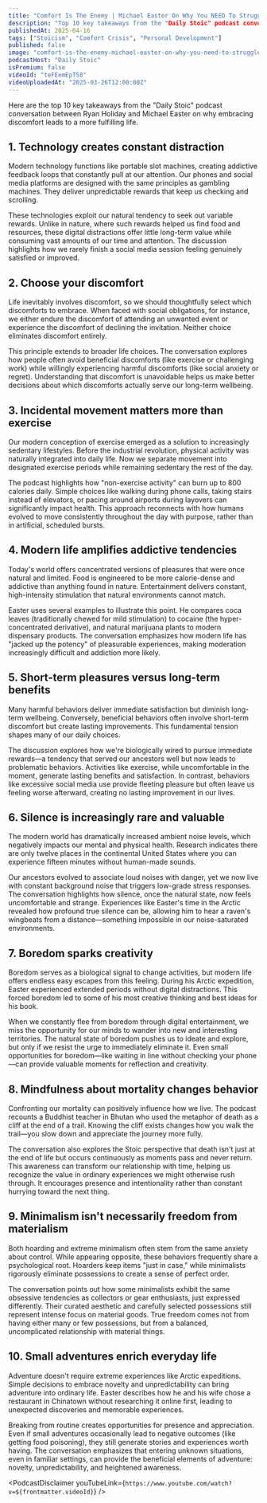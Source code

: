 ```yaml
---
title: "Comfort Is The Enemy | Michael Easter On Why You NEED To Struggle"
description: "Top 10 key takeaways from the "Daily Stoic" podcast conversation between Ryan Holiday and Michael Easter on why embracing discomfort leads to a more fulfilling life."
publishedAt: 2025-04-16
tags: ["Stoicism", "Comfort Crisis", "Personal Development"]
published: false
image: "comfort-is-the-enemy-michael-easter-on-why-you-need-to-struggle.jpg"
podcastHost: "Daily Stoic"
isPremium: false
videoId: "teFEemEpT58"
videoUploadedAt: "2025-03-26T12:00:00Z"
---
```



<PodcastSummaryPageLayout frontmatter={frontmatter}>

Here are the top 10 key takeaways from the "Daily Stoic" podcast conversation between Ryan Holiday and Michael Easter on why embracing discomfort leads to a more fulfilling life.

## 1. Technology creates constant distraction

Modern technology functions like portable slot machines, creating addictive feedback loops that constantly pull at our attention. Our phones and social media platforms are designed with the same principles as gambling machines. They deliver unpredictable rewards that keep us checking and scrolling.

These technologies exploit our natural tendency to seek out variable rewards. Unlike in nature, where such rewards helped us find food and resources, these digital distractions offer little long-term value while consuming vast amounts of our time and attention. The discussion highlights how we rarely finish a social media session feeling genuinely satisfied or improved.

## 2. Choose your discomfort

Life inevitably involves discomfort, so we should thoughtfully select which discomforts to embrace. When faced with social obligations, for instance, we either endure the discomfort of attending an unwanted event or experience the discomfort of declining the invitation. Neither choice eliminates discomfort entirely.

This principle extends to broader life choices. The conversation explores how people often avoid beneficial discomforts (like exercise or challenging work) while willingly experiencing harmful discomforts (like social anxiety or regret). Understanding that discomfort is unavoidable helps us make better decisions about which discomforts actually serve our long-term wellbeing.

## 3. Incidental movement matters more than exercise

Our modern conception of exercise emerged as a solution to increasingly sedentary lifestyles. Before the industrial revolution, physical activity was naturally integrated into daily life. Now we separate movement into designated exercise periods while remaining sedentary the rest of the day.

The podcast highlights how "non-exercise activity" can burn up to 800 calories daily. Simple choices like walking during phone calls, taking stairs instead of elevators, or pacing around airports during layovers can significantly impact health. This approach reconnects with how humans evolved to move consistently throughout the day with purpose, rather than in artificial, scheduled bursts.

## 4. Modern life amplifies addictive tendencies

Today's world offers concentrated versions of pleasures that were once natural and limited. Food is engineered to be more calorie-dense and addictive than anything found in nature. Entertainment delivers constant, high-intensity stimulation that natural environments cannot match.

Easter uses several examples to illustrate this point. He compares coca leaves (traditionally chewed for mild stimulation) to cocaine (the hyper-concentrated derivative), and natural marijuana plants to modern dispensary products. The conversation emphasizes how modern life has "jacked up the potency" of pleasurable experiences, making moderation increasingly difficult and addiction more likely.

## 5. Short-term pleasures versus long-term benefits

Many harmful behaviors deliver immediate satisfaction but diminish long-term wellbeing. Conversely, beneficial behaviors often involve short-term discomfort but create lasting improvements. This fundamental tension shapes many of our daily choices.

The discussion explores how we're biologically wired to pursue immediate rewards—a tendency that served our ancestors well but now leads to problematic behaviors. Activities like exercise, while uncomfortable in the moment, generate lasting benefits and satisfaction. In contrast, behaviors like excessive social media use provide fleeting pleasure but often leave us feeling worse afterward, creating no lasting improvement in our lives.

## 6. Silence is increasingly rare and valuable

The modern world has dramatically increased ambient noise levels, which negatively impacts our mental and physical health. Research indicates there are only twelve places in the continental United States where you can experience fifteen minutes without human-made sounds.

Our ancestors evolved to associate loud noises with danger, yet we now live with constant background noise that triggers low-grade stress responses. The conversation highlights how silence, once the natural state, now feels uncomfortable and strange. Experiences like Easter's time in the Arctic revealed how profound true silence can be, allowing him to hear a raven's wingbeats from a distance—something impossible in our noise-saturated environments.

## 7. Boredom sparks creativity

Boredom serves as a biological signal to change activities, but modern life offers endless easy escapes from this feeling. During his Arctic expedition, Easter experienced extended periods without digital distractions. This forced boredom led to some of his most creative thinking and best ideas for his book.

When we constantly flee from boredom through digital entertainment, we miss the opportunity for our minds to wander into new and interesting territories. The natural state of boredom pushes us to ideate and explore, but only if we resist the urge to immediately eliminate it. Even small opportunities for boredom—like waiting in line without checking your phone—can provide valuable moments for reflection and creativity.

## 8. Mindfulness about mortality changes behavior

Confronting our mortality can positively influence how we live. The podcast recounts a Buddhist teacher in Bhutan who used the metaphor of death as a cliff at the end of a trail. Knowing the cliff exists changes how you walk the trail—you slow down and appreciate the journey more fully.

The conversation also explores the Stoic perspective that death isn't just at the end of life but occurs continuously as moments pass and never return. This awareness can transform our relationship with time, helping us recognize the value in ordinary experiences we might otherwise rush through. It encourages presence and intentionality rather than constant hurrying toward the next thing.

## 9. Minimalism isn't necessarily freedom from materialism

Both hoarding and extreme minimalism often stem from the same anxiety about control. While appearing opposite, these behaviors frequently share a psychological root. Hoarders keep items "just in case," while minimalists rigorously eliminate possessions to create a sense of perfect order.

The conversation points out how some minimalists exhibit the same obsessive tendencies as collectors or gear enthusiasts, just expressed differently. Their curated aesthetic and carefully selected possessions still represent intense focus on material goods. True freedom comes not from having either many or few possessions, but from a balanced, uncomplicated relationship with material things.

## 10. Small adventures enrich everyday life

Adventure doesn't require extreme experiences like Arctic expeditions. Simple decisions to embrace novelty and unpredictability can bring adventure into ordinary life. Easter describes how he and his wife chose a restaurant in Chinatown without researching it online first, leading to unexpected discoveries and memorable experiences.

Breaking from routine creates opportunities for presence and appreciation. Even if small adventures occasionally lead to negative outcomes (like getting food poisoning), they still generate stories and experiences worth having. The conversation emphasizes that entering unknown situations, even in familiar settings, can provide the beneficial elements of adventure: novelty, unpredictability, and heightened awareness.

<PodcastDisclaimer
  youTubeLink={`https://www.youtube.com/watch?v=${frontmatter.videoId}`}
/>

</PodcastSummaryPageLayout>
